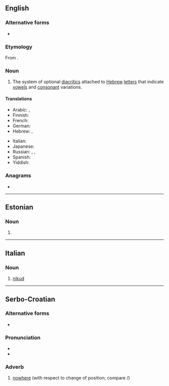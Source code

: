 ==English==
{{Template:table-of-niqqud}}

===Alternative forms===
* {{l|en|niqqud}}

===Etymology===
From {{etyl|he|en}} {{he-m|ניקוד|dwv=נִקּוּד||dotting, endotment|tr=nikúd, niqqūd}}.

===Noun===
{{en-noun|-}}

# The system of optional [[diacritic]]s attached to [[Hebrew]] [[letters]] that indicate [[vowel]]s and [[consonant]] variations.

====Translations====
{{trans-top|system of diacritics for Hebrew}}
* Arabic: {{t|ar|نِيقُود|m}}, {{t|ar|نِيقُود|m|tr=niqud}}
* Finnish: {{t+|fi|nikkud}}
* French: {{t+|fr|nikkudot|m}}
* German: {{t|de|Nikud|n}}
* Hebrew: {{t+|he|ניקוד|m|tr=nikud|alt=נִקּוּד / ניקוד|sc=Hebr}}, {{t|he|נְקֻדּוֹת|tr=nekudot|sc=Hebr}}
{{trans-mid}}
* Italian: {{t|it|nikud|m}}
* Japanese: {{t|ja|ニクダー|tr=nikudā|sc=Jpan}}
* Russian: {{t|ru|нику́д|m}}, {{t+|ru|некудо́т|m}}, {{t+|ru|огласо́вка|f}} {{qualifier|в иври́те, в и́дише}}
* Spanish: {{t|es|nikúd|m}}
* Yiddish: {{t|yi|ניקוד|m|tr=niked}}
{{trans-bottom}}

===Anagrams===
* {{anagrams|en|a=diknu|unkid}}

----

==Estonian==

===Noun===
{{head|et|noun form}}

# {{noun form of|et|nikk||nom|p}}

----

==Italian==

===Noun===
{{head|it|noun|m}}

# [[#English|nikud]]

----

==Serbo-Croatian==

===Alternative forms===
* {{l|sh|nȉkuda}}

===Pronunciation===
* {{IPA|sh|/nîkud/}}
* {{hyphenation|sh|ni|kud}}

===Adverb===
{{sh-adverb|head=nȉkud}}

# [[nowhere]] (with respect to change of position; compare {{m|sh|nȉgdje}}/{{m|sh|nȉgde}})